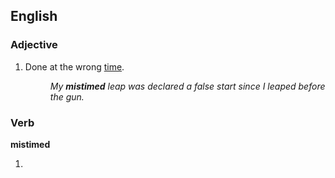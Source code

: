==English==
===Adjective===
{{en-adj|-}}

#Done at the wrong [[time]].
#:''My '''mistimed''' leap was declared a false start since I leaped before the gun.''

===Verb===
'''mistimed'''

#{{past of|[[mistime]]}}